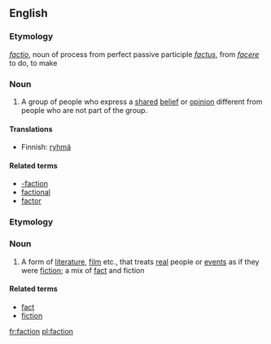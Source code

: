 ==English==
===Etymology===
{{L.}} ''[[factio]]'', noun of process from perfect passive participle ''[[factus]]'', from ''[[facere]]'' to do, to make

===Noun===
{{wikipedia}}
{{en-noun-reg}}

# A group of people who express a [[shared]] [[belief]] or [[opinion]] different from people who are not part of the group.

====Translations====
*Finnish: [[ryhmä]]

====Related terms====
*[[-faction]]
*[[factional]]
*[[factor]]

===Etymology===
{{blend|fact|fiction}}

===Noun===
{{en-noun-reg}}

# A form of [[literature]], [[film]] etc., that treats [[real]] people or [[event]]s as if they were [[fiction]]; a mix of [[fact]] and fiction

====Related terms====
*[[fact]]
*[[fiction]]

[[fr:faction]]
[[pl:faction]]